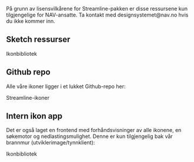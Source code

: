 

<Alertstripe type="info">
    På grunn av lisensvilkårene for Streamline-pakken er disse ressursene kun tilgjengelige for NAV-ansatte. Ta kontakt med <Lenke href="mailto:designsystemet@nav.no">designsystemet@nav.no</Lenke> hvis du ikke kommer inn.
</Alertstripe>

## Sketch ressurser

<Lenkepanel className="resource-link" href="https://sketch.cloud/s/G9QxO" border>
    <SketchLogo />
    Ikon&shy;bibliotek
</Lenkepanel>

## Github repo

Alle våre ikoner ligger i et lukket Github-repo her:

<Lenkepanel className="resource-link" href="https://github.com/navikt/nav-frontend-ikoner-backend/tree/master/src/main/resources/static/api/icons" border>
    <GithubLogo />
    Streamline-ikoner
</Lenkepanel>

## Intern ikon app

Det er også laget en frontend med forhåndsvisninger av alle ikonene, en søkemotor og nedlastingsmulighet. Denne er kun tilgjengelig bak vår brannmur (utviklerimage/tynnklient):

<Lenkepanel className="resource-link" href="https://app-q6.adeo.no/nav-frontend-ikoner/" border>
    <NAVLogoCircle />
    Ikon&shy;bibliotek
</Lenkepanel>